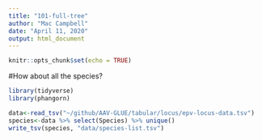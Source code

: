```yaml
---
title: "101-full-tree"
author: "Mac Campbell"
date: "April 11, 2020"
output: html_document
---
```


```r
knitr::opts_chunk$set(echo = TRUE)
```

#How about all the species?
```r
library(tidyverse)
library(phangorn)

data<-read_tsv("~/github/AAV-GLUE/tabular/locus/epv-locus-data.tsv")
species<-data %>% select(Species) %>% unique()
write_tsv(species, "data/species-list.tsv")

```